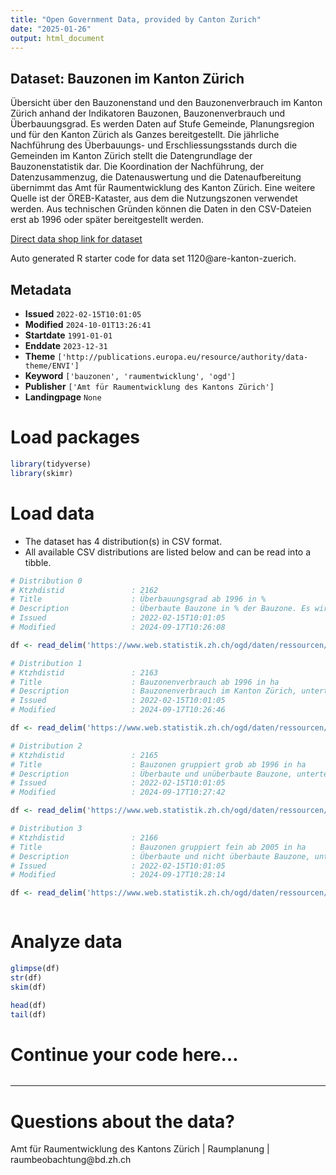 ```yaml
---
title: "Open Government Data, provided by Canton Zurich"
date: "2025-01-26"
output: html_document
---
```


## Dataset: Bauzonen im Kanton Zürich

Übersicht über den Bauzonenstand und den Bauzonenverbrauch im Kanton Zürich anhand der Indikatoren Bauzonen, Bauzonenverbrauch und Überbauungsgrad. Es werden Daten auf Stufe Gemeinde, Planungsregion und für den Kanton Zürich als Ganzes bereitgestellt. Die jährliche Nachführung des Überbauungs- und Erschliessungsstands durch die Gemeinden im Kanton Zürich stellt die Datengrundlage der Bauzonenstatistik dar. Die Koordination der Nachführung, der Datenzusammenzug, die Datenauswertung und die Datenaufbereitung übernimmt das Amt für Raumentwicklung des Kanton Zürich. Eine weitere Quelle ist der ÖREB-Kataster, aus dem die Nutzungszonen verwendet werden. Aus technischen Gründen können die Daten in den CSV-Dateien erst ab 1996 oder später bereitgestellt werden.

[Direct data shop link for dataset](https://www.zh.ch/de/politik-staat/statistik-daten/datenkatalog.html#/datasets/1120@are-kanton-zuerich)

Auto generated R starter code for data set 1120@are-kanton-zuerich.

## Metadata

- **Issued** `2022-02-15T10:01:05`
- **Modified** `2024-10-01T13:26:41`
- **Startdate** `1991-01-01`
- **Enddate** `2023-12-31`
- **Theme** `['http://publications.europa.eu/resource/authority/data-theme/ENVI']`
- **Keyword** `['bauzonen', 'raumentwicklung', 'ogd']`
- **Publisher** `['Amt für Raumentwicklung des Kantons Zürich']`
- **Landingpage** `None`


# Load packages

```r

library(tidyverse)
library(skimr)

```

# Load data

-   The dataset has 4 distribution(s) in CSV format.
-   All available CSV distributions are listed below and can be read into a tibble.

```r

# Distribution 0
# Ktzhdistid               : 2162
# Title                    : Überbauungsgrad ab 1996 in %
# Description              : Überbaute Bauzone in % der Bauzone. Es wird in Wohnzone, Mischzone, Arbeitszone und Zone für öffentliche Bauten unterschieden. NULL-Werte bedeuten, dass für die betreffende Gemeinde oder Stadt keine Flächen in der entsprechenden Zonenkategorie im Zonenplan festgelegt sind. Mit der Spalte «GEO_LEVEL_LEVEL» können im Vergleich zur Spalte «BFS_NR» neben den Gemeinden und Städten (3) zusätzlich auch die Regionen (6) und der Kanton Zürich (1) als Ganzes identifiziert werden. Die Spalte GEBIET_NAME beinhaltet sowohl Gemeinden, Städte, Regionen als auch den ganzen Kanton Zürich. Es können keine Totale aus den Werten gerechnet werden.
# Issued                   : 2022-02-15T10:01:05
# Modified                 : 2024-09-17T10:26:08

df <- read_delim('https://www.web.statistik.zh.ch/ogd/daten/ressourcen/KTZH_00001120_00002162.csv')

# Distribution 1
# Ktzhdistid               : 2163
# Title                    : Bauzonenverbrauch ab 1996 in ha
# Description              : Bauzonenverbrauch im Kanton Zürich, unterteilt in 1-, 5- und 15-Jahres-Verbrauch. Es wird in Wohnzone, Mischzone, Arbeitszone und Zone für öffentliche Bauten unterschieden. Mit der Spalte «GEO_LEVEL_LEVEL» können im Vergleich zur Spalte «BFS_NR» neben den Gemeinden und Städten (3) zusätzlich auch die Regionen (6) und der Kanton Zürich (1) als Ganzes identifiziert werden.  Die Spalte GEBIET_NAME beinhaltet sowohl Gemeinden, Städte, Regionen als auch den ganzen Kanton Zürich.
# Issued                   : 2022-02-15T10:01:05
# Modified                 : 2024-09-17T10:26:46

df <- read_delim('https://www.web.statistik.zh.ch/ogd/daten/ressourcen/KTZH_00001120_00002163.csv')

# Distribution 2
# Ktzhdistid               : 2165
# Title                    : Bauzonen gruppiert grob ab 1996 in ha
# Description              : Überbaute und unüberbaute Bauzone, unterteilt in Wohnzone, Mischzone, Arbeitszone und Zone für öffentliche Bauten. Mit der Spalte «GEO_LEVEL_LEVEL» können im Vergleich zur Spalte «BFS_NR» neben den Gemeinden und Städten (3) zusätzlich auch die Regionen (6) und der Kanton Zürich (1) als Ganzes identifiziert werden. Die Spalte GEBIET_NAME beinhaltet sowohl Gemeinden, Städte, Regionen als auch den ganzen Kanton Zürich.
# Issued                   : 2022-02-15T10:01:05
# Modified                 : 2024-09-17T10:27:42

df <- read_delim('https://www.web.statistik.zh.ch/ogd/daten/ressourcen/KTZH_00001120_00002165.csv')

# Distribution 3
# Ktzhdistid               : 2166
# Title                    : Bauzonen gruppiert fein ab 2005 in ha
# Description              : Überbaute und nicht überbaute Bauzone, unterteilt in Wohnzone, Kernzone, Zentrumszone, Wohnzone mit Gewerbeerleichterung, Arbeitszone ohne Dienstleistungen, Arbeitszone mit Dienstleistungen sowie Zone für öffentliche Bauten. Mit der Spalte «GEO_LEVEL_LEVEL» können im Vergleich zur Spalte «BFS_NR» neben den Gemeinden und Städten (3) zusätzlich auch die Regionen (6) und der Kanton Zürich (1) als Ganzes identifiziert werden Die Spalte GEBIET_NAME beinhaltet sowohl Gemeinden, Städte, Regionen als auch den ganzen Kanton Zürich.
# Issued                   : 2022-02-15T10:01:05
# Modified                 : 2024-09-17T10:28:14

df <- read_delim('https://www.web.statistik.zh.ch/ogd/daten/ressourcen/KTZH_00001120_00002166.csv')



```

# Analyze data

```r

glimpse(df)
str(df)
skim(df)

head(df)
tail(df)

```

# Continue your code here...

```r

```

------------------------------------------------------------------------

# Questions about the data?

Amt für Raumentwicklung des Kantons Zürich | Raumplanung | raumbeobachtung@bd.zh.ch
